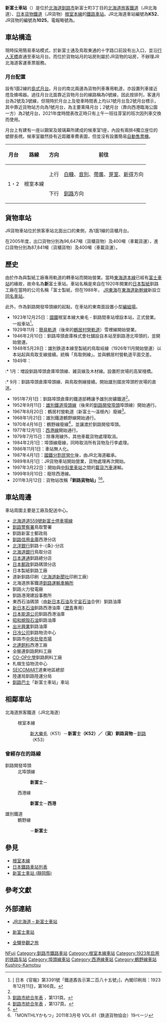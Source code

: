 {{noteTA
|1=zh-tw:新富士車站;zh-hk:新富士站;
|2=zh-tw:新大樂毛車站;zh-hk:新大樂毛站;
|3=zh-tw:釧路車站;zh-hk:釧路站;
|4=zh-tw:富士車站;zh-hk:富士站;
}}
{{日本車站資訊
|公司色 = #2cb431
|文字色 = 
|站名 = 新富士車站
|圖片 = Shin-Fuji Station- Hokkaido- Dec 10 2021 various 16 56 30 439000.jpeg
|pxl = 240px
|圖片說明 = 位於新富士通上的新富士站入口（2021年12月）
|日文原名 = 新富士
|平假名 = しんふじ
|羅馬拼音 = Shin-Fuji
|副站名 = 
|前一站 = K51 [[新大樂毛車站|新大樂毛]]
|前一站距離 = 4.9
|後一站距離 = 2.7
|後一站 = [[釧路車站|釧路]] K53
|電報略號 = シフ
|車站編號 = {{車站編號c|#8cc63e|K52}}
|停站路線數 = 
|所屬公司 = [[File:JR_logo_(hokkaido).svg|23px]][[北海道旅客鐵道|北海道旅客鐵道]]（JR北海道）
|所屬路線 = {{color|#8cc63e|■}}[[根室本線|根室本線]]
|距離 = 305.7
|起點站 = [[瀧川車站|瀧川]]
|所在地 = [[北海道|北海道]][[釧路市|釧路市]]新富士町3丁目
|車站構造 = 地面車站
|月台配置 = 1面2線
|啟用年月日 = 1923年（[[大正|大正]]12年）12月25日
|廢站年月日 = 
|乘客人數 = 
|上下車人次 = 42
|統計年度 = 2014年
|轉車 = 
|備註 = [[無人車站|無人車站]]
|全寬備註 = 
}}

'''新富士車站'''（{{jpn|j=新富士駅|hg=しんふじえき|rm=Shin-fuji eki|f=y}}）是位於[[北海道|北海道]][[釧路市|釧路市]]新富士町3丁目的[[北海道旅客鐵道|北海道旅客鐵道]]（JR北海道）、[[日本貨物鐵道|日本貨物鐵道]]（JR貨物）[[根室本線|根室本線]]的[[鐵路車站|鐵路車站]]。JR北海道車站編號為'''K52'''、JR貨物的編號為'''1025'''。電報略號為{{lang|ja|'''シフ'''}}。

== 車站構造 ==
現時採用簡易車站模式，於新富士通及鳥取東通的十字路口前設有出入口，並沿[[行人天橋|行人天橋]]直通至車站月台。而位於貨物站月的站房則屬於JR貨物的站房，不辦理JR北海道客運車票服務。

===月台配置===
設有1面2線的[[島式月台|島式月台]]。月台的南北兩邊為貨物列車專用軌道，亦設置列車接近燈及蜂鳴器。過往月台北面靠近貨物月台的線路稱為0號線，因此按排列，客運月台為2號及3號線，但現時於月台上及發車時間表上均以1號月台及2號月台標示，其中靠近貨物站方向為1號月台，為主要乘降月台；2號月台（靠向西港臨海公園一方）為2號月台，2021年度時間表改正時只有上午一班往芽室的班次因列車交換而使用。

月台上有建有一座以鋼架及玻璃幕所建成的候車室1座，內設有兩排4獨立座位的塑膠長櫈。候車室雖然掛有近距離車費表圖，但並沒有設置簡易[[自動售票機|自動售票機]]。

{| class="wikitable"
!月台!!路線!!方向!!前往
|-
! rowspan="2" |1・2
| rowspan="2" |{{Color|#8cc63d|■}}根室本線
|上行
|[[白糠站|白糠]]、[[音別站|音別]]、[[帶廣站|帶廣]]、[[芽室站|芽室]]、[[新得站|新得]]方向
|-
|下行
|[[釧路站|釧路]]方向
|}

== 貨物車站 ==
{{日本車站資訊
|公司色= #2d86bd
|文字色= 
|站名= 釧路貨物站*
|圖片= JRF-Shinfuji station.jpg
|pxl= 300px
|圖片說明= 站舍（2008年1月）
|日文原名= 釧路貨物
|平假名= くしろかもつ
|羅馬拼音= Kushiro-kamotsu
|前一站= [[新大樂毛站|新大樂毛]] 
|前一站距離= 4.9
|後一站距離= 2.7
|後一站= [[釧路站|釧路]]
|電報略號= シフ
|車站編號= 1025<ref>{{Cite web |url=https://www.jrfreight.co.jp/library/service/book/index.html#target/page_no=96 |title=JR貨物時間表，第6頁。 |access-date=2022-03-20 |archive-date=2022-03-11 |archive-url=https://web.archive.org/web/20220311130155/https://www.jrfreight.co.jp/library/service/book/index.html#target/page_no=96 }}</ref>
|所屬公司= [[日本貨物鐵道|日本貨物鐵道]]（JR貨物）
|所屬路線= [[根室本線|根室本線]]
|距離= 305.7
|起點站= [[瀧川站|瀧川]]
|所在地= [[北海道|北海道]][[釧路市|釧路市]]新富士町3丁目
|座標= {{coord|43|0|6.43|N|144|20|59.41|E|scale:10000|}}
|車站構造= [[地面車站|地面車站]]
|月台配置= 
|啟用年月日= 1923年（[[大正|大正]]12年）12月25日<ref name="kushiro-history-list-2006">釧路市地域史研究会 『釧路市統合年表:釧路市・阿寒町・音別町合併1周年記念』 釧路市 、2006年10月。</ref>
|廢站年月日= 
|乘客人數= 
|統計年度= 
|轉車= 
|備註= *原稱「新富士站」，2011年（平成23年）3月12日改為現稱。
}}
JR貨物車站位於旅客車站北面出口的東側，為1面1線的貨櫃月台。

在2005年度，出口貨物分別為96,647噸（貨櫃貨物）及400噸（車載貨運），進口貨物分別為87,841噸（貨櫃貨物）及400噸（車載貨運）。

== 歷史 ==
由於作為與製紙工廠專用軌道的轉車站而開始營業。當時[[東海道本線|東海道本線]]已經有[[富士車站|富士車站]]的緣故，故命名為'''新'''富士車站。車站名稱是來自在1920年開業的[[日本製紙|日本製紙]]釧路工廠在當時的公司名稱「富士製紙，但在1988年，
[[JR東海|JR東海]]在[[東海道新幹線|東海道新幹線]]新設立[[新富士車站_(靜岡縣)|同名車站]]。

此外，作為釧路開發埠頭線的起點，在車站的東南面設置小型[[編組場|編組場]]。

* 1923年12月25日：[[日本國有鐵道|國鐵]]根室本線大樂毛 - 釧路間車站增設本站，正式營業。一般車站<ref>[{{NDLDC|2955538/4}} 日本《官報》第3391號「鐵道鼒告示第二百八十五號」]，內閣印刷局：1923年12月11日，第166頁。</ref>。
* 1929年11月：[[簡易軌道|簡易軌道]]（後來的[[鶴居村營軌道|鶴居村營軌道]]）雪裡線開始營業。
* 1946年2月10日：釧路埠頭倉庫株式會社舖設自本站至釧路港北埠頭的{{link-en|釧路開發埠頭埠頭線|釧路開発埠頭埠頭線|埠頭線}}，並開始營運。
* 1948年5月28日：雄別鉄道本線至製紙的鳥取岐線（1926年11月開始營運）以本站起與鳥取支線接續。統稱「鳥取側線」。並與鶴居村營軌道平面交差。
* 1949年：
:* 1月：増設釧路埠頭倉庫埠頭線、雑貨線及木材線。設置貯炭場的高架棧橋。
:* 9月：釧路埠頭倉庫埠頭線、與鳥取側線接續。開始雄別媒炭埠頭貯炭場的直送。
* 1951年7月1日：釧路埠頭倉庫的鐵道部轉讓予雄別炭礦鐵道<ref name="kushiro-history-list-2006" />。
* 1952年9月11日：[[雄別鐵道|雄別鐵道]][[釧路開發埠頭埠頭線|埠頭線]]（後來的[[釧路開發埠頭|釧路開發埠頭]]埠頭線）開始通行。
* 1967年8月20日：鶴居村營軌道（新富士～溫根內）廢線<ref name="citykushiro">[https://www.city.kushiro.lg.jp/common/000017300.pdf 釧路市統合年表] {{Wayback|url=https://www.city.kushiro.lg.jp/common/000017300.pdf |date=20220511181216 }}，第131頁。</ref>。
* 1968年1月21日：雄別鐵道鶴野線開始通行。
* 1970年4月16日：鶴野線廢線<ref>[https://www.city.kushiro.lg.jp/common/000017300.pdf 釧路市統合年表] {{Wayback|url=https://www.city.kushiro.lg.jp/common/000017300.pdf |date=20220511181216 }}，第137頁。</ref>，並讓渡於釧路開發埠頭。
* 1977年12月1日：[[釧路開發埠頭西港線|西港線]]開始通行。
* 1979年7月15日：除專用線外，其他車載貨物處理取消。
* 1984年2月1日：埠頭線廢線，同時取消所有貨物及行李處理。
* 1986年11月1日：車站無人化。
* 1987年4月1日：[[國鐵分割民營化|國鐵分割民營化]]後，由JR北海道繼承。
* 1989年8月1日：JR貨物車站開始營業，貨物處理再次開始。
* 1997年3月22日：開始與[[中斜里車站|中斜里車站]]之間的[[載貨汽車|載貨汽車]]運輸。
* 1999年9月10日：廢除西港線。
* 2011年3月12日：貨物站改稱'''「釧路貨物站」'''<ref name="pr20110311">{{Cite press release|url=https://www.jrfreight.co.jp/storage/upload/93f424c3618257ba77e1873004e2d544.pdf|archiveurl=https://web.archive.org/web/20210317075143/https://www.jrfreight.co.jp/storage/upload/93f424c3618257ba77e1873004e2d544.pdf|format=PDF|language=ja|title=駅名改称のご案内 〜6線区8ヶ所の駅名を改称します〜|publisher=日本貨物鉄道|date=2011-03-11|accessdate=2021-03-17|archivedate=2021-03-17}}</ref><ref name="ekimei">「MONTHLYかもつ」2011年3月号 VOL.61（鉄道貨物協会）19ページ</ref>。

== 車站周邊 ==
車站周圍主要是工廠及配送中心。
* [[北海道道559號新富士停車場線|北海道道559號新富士停車場線]]
* [[釧路警察署|釧路警察署]]鳥取警署
* 釧路新富士郵政局
* [[釧路信用金庫|釧路信用金庫]]西港分店
* [[北洋銀行|北洋銀行]]釧路十-{条}-分店
* [[北海道銀行|北海道銀行]]鳥取分店
* [[日本運通|日本運通]]釧路總分店
* [[日本郵政|日本郵政]]釧路碼頭分店
* 日本製紙釧路工廠
* 道新釧路印刷（[[北海道新聞社|北海道新聞社]]印刷工廠）
* 北海道旅客鐵道[[釧路運輸車輛所|釧路運輸車輛所]]
* 釧路火力發電廠
* 釧路港灣建設事務所
* 東西石油碼頭（由[[新日本石油|新日本石油]]及[[宇宙石油|宇宙石油]]合併）釧路油庫
* [[新日本石油|新日本石油]]釧路西港油庫（[[柏油|瀝青]]專用）
* [[日本能源公司|日本能源公司]]釧路西港油庫
* [[昭和蜆殼石油|昭和蜆殼石油]]釧路油庫
* [[出光興業|出光興業]]釧路油庫
* [[日冷公司|日冷公司]]釧路物流中心
* 釧路市[[中央批發市場|中央批發市場]]
* [[北連飼料|北連飼料]]西港工廠
* 全酪連釧路飼料工廠
* [[CO-OP化學|CO-OP化學]]釧路飼料工廠
* 札幌生協物流中心
* [[SEICOMART|SEICOMART]]道東地區總部
* 陸運局釧路陸運分局
* [[釧路巴士|釧路巴士]]「新富士車站」車站

== 相鄰車站 ==
; 北海道旅客鐵道（JR北海道）
: {{color|#8cc63e|■}}根室本線
:: [[新大樂毛站|新大樂毛]]（K51）－'''新富士（K52）／（貨）釧路貨物'''－[[釧路站|釧路]]（K53）

=== 曾經存在的路線 ===
; 釧路開發埠頭
: 北埠頭線
:: '''新富士'''－{{link-ja|北埠頭站 (北海道)|北埠頭駅 (北海道)|北埠頭}}
: 西港線
:: '''新富士'''－'''西港'''
; 雄別鐵道
: 鶴野線
:: {{link-ja|鶴野站|鶴野駅|鶴野}}－'''新富士'''
<!--{{日本車站資訊
|公司色 = #ccc
|文字色 = #000
|站名 = 新富士站
|日文原名 = 新富士
|平假名 = しんふじ
|羅馬拼音 = Shin-Fuji
|圖片 =
|所屬公司 = {{link-ja|釧路開發埠頭|釧路開発埠頭}}
|所屬路線1 = {{link-ja|埠頭線|釧路開発埠頭埠頭線|北埠頭線}}（貨物線）
|後一站距離1 = 2.1
|後一站1 = {{link-ja|北埠頭站 (北海道)|北埠頭駅 (北海道)|北埠頭}}
|距離1 = 0.0
|起點站1 = 新富士
|所屬路線2 = {{link-ja|西港線|釧路開発埠頭西港線}}（貨物線）
|後一站距離2 = 1.7
|後一站2 = {{link-ja|西港站|西港駅|西港}}
|距離2 = 0.0
|起點站2 = 新富士
|啟用年月日 = 1952年（[[昭和|昭和]]27年）9月11日（北埠頭線）<br/>1977年（昭和52年）12月1日（西港線）<ref name="kushiro-history-list-2006">釧路市地域史研究会 『釧路市統合年表:釧路市・阿寒町・音別町合併1周年記念』 釧路市，2006年10月。<ref>
|廢站年月日 = 1984年（昭和59年）2月1日（北埠頭線）<br/>1999年（[[平成|平成]]11年）9月10日（西港線）
|備註 = 路線廢線時廢站。
}}
{{日本車站資訊
|公司色 = #ccc
|文字色 = #000
|站名 = 新富士站
|日文原名 = 新富士
|平假名 = しんふじ
|羅馬拼音 = Shin-Fuji
|圖片 =
|前一站 = {{link-ja|鶴野站|鶴野駅|鶴野}}
|前一站距離 = 4.3
|所屬公司 = {{link-ja|雄別鐵道|雄別鉄道}}
|所屬路線 = {{link-ja|雄別鐵道#雄別鐵道線|雄別鉄道#雄別鉄道線|鶴野線}}（貨物線）
|距離 = 4.3
|起點站 = 鶴野
|啟用年月日 = 1968年（昭和43年）1月21日
|廢站年月日 = 1970年（昭和45年）4月16日
|備註 = 路線廢線時廢站。
}}-->

== 參見 ==
* [[根室本線|根室本線]]
* [[日本鐵路車站列表|日本鐵路車站列表]]
* [[新富士車站_(靜岡縣)|新富士車站 (靜岡縣)]]

== 參考文獻 ==
{{Reflist}}

== 外部連結 ==
{{Commonscat|Shin-Fuji Station (Hokkaido)}}
* {{ja}}[http://www.jrhokkaido.co.jp/network/station/station.html#4426 JR北海道 – 新富士車站] {{Wayback|url=http://www.jrhokkaido.co.jp/network/station/station.html#4426 |date=20190202042725 }}
* {{ja}}[http://www.mapion.co.jp/station/ST20279/ 新富士車站] {{Wayback|url=http://www.mapion.co.jp/station/ST20279/ |date=20210204052054 }}
* {{ja}}[http://www.tsuchibuta.com/jr-hokkaido/nemuroline/47shinfuji/47shinfuji.htm 全驛參觀之旅] {{Wayback|url=http://www.tsuchibuta.com/jr-hokkaido/nemuroline/47shinfuji/47shinfuji.htm |date=20210204052052 }}

{{根室本線2}}

{{DEFAULTSORT:Shin-Fuji}}
[[Category:日本鐵路車站_Shi|NFuji]]
[[Category:釧路市鐵路車站|Category:釧路市鐵路車站]]
[[Category:根室本線車站|Category:根室本線車站]]
[[Category:1923年启用的铁路车站|Category:1923年启用的铁路车站]]
[[Category:埠頭線車站|Category:埠頭線車站]]
[[Category:西港線車站|Category:西港線車站]]
[[Category:鶴野線車站|Category:鶴野線車站]]
[[Category:日本貨物鐵道車站|Kushiro-Kamotsu]]